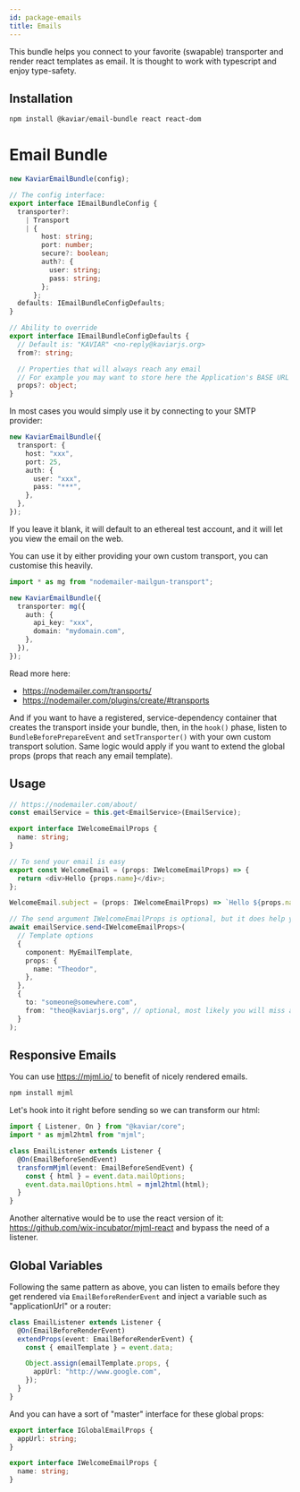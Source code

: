```yaml
---
id: package-emails
title: Emails
---
```



<PackageHeader version="1.0.0" packageName="email-bundle" containsTypeDefs />

This bundle helps you connect to your favorite (swapable) transporter and render react templates as email. It is thought to work with typescript and enjoy type-safety.

## Installation

```bash
npm install @kaviar/email-bundle react react-dom
```

# Email Bundle

```typescript
new KaviarEmailBundle(config);

// The config interface:
export interface IEmailBundleConfig {
  transporter?:
    | Transport
    | {
        host: string;
        port: number;
        secure?: boolean;
        auth?: {
          user: string;
          pass: string;
        };
      };
  defaults: IEmailBundleConfigDefaults;
}

// Ability to override
export interface IEmailBundleConfigDefaults {
  // Default is: "KAVIAR" <no-reply@kaviarjs.org>
  from?: string;

  // Properties that will always reach any email
  // For example you may want to store here the Application's BASE URL
  props?: object;
}
```

In most cases you would simply use it by connecting to your SMTP provider:

```typescript
new KaviarEmailBundle({
  transport: {
    host: "xxx",
    port: 25,
    auth: {
      user: "xxx",
      pass: "***",
    },
  },
});
```

If you leave it blank, it will default to an ethereal test account, and it will let you view the email on the web.

You can use it by either providing your own custom transport, you can customise this heavily.

```typescript
import * as mg from "nodemailer-mailgun-transport";

new KaviarEmailBundle({
  transporter: mg({
    auth: {
      api_key: "xxx",
      domain: "mydomain.com",
    },
  }),
});
```

Read more here:

- https://nodemailer.com/transports/
- https://nodemailer.com/plugins/create/#transports

And if you want to have a registered, service-dependency container that creates the transport inside your bundle, then, in the `hook()` phase, listen to `BundleBeforePrepareEvent` and `setTransporter()` with your own custom transport solution. Same logic would apply if you want to extend the global props (props that reach any email template).

## Usage

```typescript
// https://nodemailer.com/about/
const emailService = this.get<EmailService>(EmailService);

export interface IWelcomeEmailProps {
  name: string;
}

// To send your email is easy
export const WelcomeEmail = (props: IWelcomeEmailProps) => {
  return <div>Hello {props.name}</div>;
};

WelcomeEmail.subject = (props: IWelcomeEmailProps) => `Hello ${props.name}`;

// The send argument IWelcomeEmailProps is optional, but it does help you ensure props is correctly sent
await emailService.send<IWelcomeEmailProps>(
  // Template options
  {
    component: MyEmailTemplate,
    props: {
      name: "Theodor",
    },
  },
  {
    to: "someone@somewhere.com",
    from: "theo@kaviarjs.org", // optional, most likely you will miss and let it be the default one
  }
);
```

## Responsive Emails

You can use https://mjml.io/ to benefit of nicely rendered emails.

```bash
npm install mjml
```

Let's hook into it right before sending so we can transform our html:

```typescript
import { Listener, On } from "@kaviar/core";
import * as mjml2html from "mjml";

class EmailListener extends Listener {
  @On(EmailBeforeSendEvent)
  transformMjml(event: EmailBeforeSendEvent) {
    const { html } = event.data.mailOptions;
    event.data.mailOptions.html = mjml2html(html);
  }
}
```

Another alternative would be to use the react version of it: https://github.com/wix-incubator/mjml-react and bypass the need of a listener.

## Global Variables

Following the same pattern as above, you can listen to emails before they get rendered via `EmailBeforeRenderEvent` and inject a variable such as "applicationUrl" or a router:

```ts
class EmailListener extends Listener {
  @On(EmailBeforeRenderEvent)
  extendProps(event: EmailBeforeRenderEvent) {
    const { emailTemplate } = event.data;

    Object.assign(emailTemplate.props, {
      appUrl: "http://www.google.com",
    });
  }
}
```

And you can have a sort of "master" interface for these global props:

```ts
export interface IGlobalEmailProps {
  appUrl: string;
}

export interface IWelcomeEmailProps {
  name: string;
}
```
